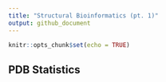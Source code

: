 ```yaml
---
title: "Structural Bioinformatics (pt. 1)"
output: github_document
---
```


```r
knitr::opts_chunk$set(echo = TRUE)
```

## PDB Statistics